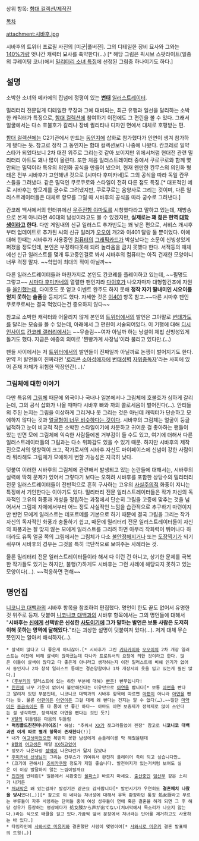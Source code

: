 상위 항목: [[함대 컬렉션/제작진]]

[[목차]]

attachment:시바후.jpg

시바후의 트위터 프로필 사진의 [미군|풀버전]. 그의 디테일한 장비 묘사와 그와는 [[140%]]가량 엇나간 캐릭터 묘사를 축약한다(...) [* 해당 그림은 픽시브 스팟라이트(일종의 큐레이팅 코너)에서 [http://www.pixiv.net/spotlight/85 밀리터리 소녀 특집]에 선정된 그림중 하나이기도 하다.]


== 설명 ==
소박한 소녀와 메카에의 집념에 정평이 있는 '''[[변태]]''' [[일러스트레이터]].

밀리터리 전문답게 디테일한 무장과 그에 대비되는, 최근 유행과 일선을 달리하는 소박한 캐릭터가 특징으로, [[함대 컬렉션]]에 참여하기 이전에도 그 편린을 볼 수 있다. 그래서 얼굴에서는 다소 호불호가 갈리나 장비 퀼리티나 디자인 면에서 대체로 호평받는 편.

[[함대 컬렉션]]에는 C2기관에서 만드는 [[동인지]]에 삽화로 참가했다가 인연이 생겨 참가하게 됐다는 듯. 참고로 정작 그 동인지는 함대 컬렉션보다 나중에 나왔다. 칸코레로 일약 스타가 되었다보니 2차 대전 위주로 그리는것 같아 보이지만 위에서처럼 현대전 관련 밀리터리 아트도 꽤나 많이 올린다. 또한 처음 일러스트레이터 중에서 쿠로쿠로와 함께 몇 안되는 밀덕이라 특유의 의인화 공식을 만들어 냈으며, 현재 왠만한 칸무스의 의인화 형태은 전부 시바후가 고안해낸 것으로 [시마다 후미카네]도 그의 공식을 따라 독일 칸무스들을 그려냈다. 같은 밀덕인 쿠로쿠로와 스타일이 전혀 다른 점도 특징.[* 대표적인 예로 시바후는 항모계를 궁수로 그려냈지만, 쿠로쿠로는 음양사로 그리는 것이며, 다른 일러스트레이터들은 대체로 항모를 그릴 때 시바후의 공식을 따라 궁수로 그려낸다.]

칸코레 백서에서의 인터뷰에선 [[우주전함 야마토]]를 시청했다라고 말하고 있는데, 재방송으로 본게 아니라면 40대의 남성이라고도 볼 수 있겠지만, '''실제로는 꽤 젊은 현역 [[대학생]]이라고 한다.''' 다만 게임내의 신규 일러스트 추가빈도는 꽤 낮은 편으로, 서비스 개시후부터 업데이트로 추가된 씨의 신규 일러가 [[오오이]] 개2와 이401 달랑 둘 뿐이었다. 이에 대해 한때는 시바후가 사용중인 [[컴퓨터]]의 [[그래픽카드]]가 박살났다는 소문이 신빙성있게 퍼졌을 정도인데, 본인은 부정하다못해 되려 놀라움을 금치 못했다 한다. 서적등의 매체에선 신규 일러스트를 몇개 투고중인걸로 봐서 시바후의 컴퓨터는 아직 건재한 모양이니 너무 걱정 말자. ~~학업이 최대의 적이 아닐까~~

다른 일러스트레이터들과 마찬가지로 본인도 칸코레를 플레이하고 있는데, ~~필명도 그렇고~~ [[시마다 후미카네]]의 열렬한 팬인지라 [[다이호(함대 컬렉션)|다이호]]가 나오자마자 대형함건조에 자원을 [[올인]]했는데, 다이호도 못 얻고 이벤트 완주도 하지 못해 '''정작 자기 딸내미인 시오이를 얻지 못하는 슬픔'''을 등지기도 했다. 자세한 것은 [[이401]] 항목 참고.~~다른 시마후 팬인 쿠로쿠로씨는 결국 먹었다는건 중요하지 않다~~

참고로 소박한 캐릭터와 어울리지 않게 본인의 [[트위터]]에서의 발언은 그야말로 [[변태]]가도를 달리는 모습을 볼 수 있는데, 아래에서 그 편린이 서술되어있다. 이 기행에 대해 [[디시인사이드]] [[칸코레 갤러리]]에서는 ~~무슬림~~여자 아닐까 하는 낭설이 제법 신빙성있게 돌기도 했다. 지금은 애증의 의미로 '찐빵가계 사장님'이라 불리고 있다만.(...)

팬들 사이에서는 저 [[트위터]]에서의 발언들이 진짜일까 아닐까로 논쟁이 벌어지기도 한다. 만약 저 발언들이 진짜라면 '[[로리콘]] [[소아성애자]]에 [[변태]][[성벽]] [[자위]][[중독]]자'라는 사회에 있어 존재 자체가 위험한 막장인간(…).'

=== 그림체에 대한 이야기 ===
다만 특유의 [[그림체]] 때문에 외국이나 국내나 일본에서나 그림체에 호불호가 심하게 갈리는데, 그의 공식 삽화가 나올 때마다 시바후 빠와 까의 콜로세움이 벌어진다(…). 안티들의 주된 논지는 그림을 이상하게 그리거나 못 그리는 것은 아닌데 캐릭터가 단순하고 모에하지 않다는 것과 [[도장찍기|얼굴형이 너무 비슷하다는 것]]이다. 시바후의 그림체는 얼굴이 둥글넙적하고 눈이 비교적 작은 소박한 스타일이기에 차분하고 귀여운 걸 좋아하는 팬들이 있는 반면 모에 그림체에 익숙한 사람들에겐 거부감이 들 수도 있고, 여기에 더해서 다른 일러스트레이터들의 그림과는 다소 위화감도 있을 수 있기 때문. 하지만 시바후의 제작진으로서의 영향력이 크고, 작가로서의 시바후 자신도 마이페이스에 신념이 강한 사람이라 뭐라해도 그림체가 모에하게 변할 가능성은 지극히 낮다.

덧붙여 이러한 시바후의 그림체에 관련해서 발생되고 있는 논란들에 대해서는, 시바후의 실력에 딱히 문제가 있어서 그렇다기 보다는 오히려 시바후를 포함한 상당수의 밀리터리 전문 일러스트레이터들이 전반적으로 흔히 구사하는 고유의 [[리얼리즘#s-1.2|사실주의]]적 화풍이 지니는 특징에서 기인한다는 이야기도 있다. 밀리터리 전문 일러스트레이터들은 작가 자신의 독자적인 고유의 화풍과 개성을 정립하는 과정에서 단순히 그림을 고증에 맞추는 것을 넘어서서 그림체 자체에서부터 어느 정도 사실적인 느낌을 습관적으로 추구하기 마련이지만 반면 모에계 일러스트는 데포르메를 기본으로 하기 때문에 결국 그림을 그리는 작가 자신의 독자적인 화풍과 충돌하기 쉽고, 때문에 밀리터리 전문 일러스트레이터들이 자신의 화풍과는 잘 맞지 않는 모에계 일러스트를 그리려 하면 아무리 작화력이 뛰어나다 하더라도 유독 얼굴 쪽의 그림에서는 그림체가 다소 [[작화 붕괴|불안정]]해지거나 또는 [[도장찍기]]가 되기 쉬우며 시바후의 경우는 그것을 특히 극단적으로 보여주는 사례라는 것.

물론 밀리터리 전문 일러스트레이터들이라 해서 다 이런 건 아니고, 상기한 문제를 극복한 작가들도 있기는 하지만, 불행(?)하게도 시바후는 그런 사례에 해당되지 못하고 있는 모양이다(…). ~~적응하면 편해~~

== 명언집 ==
[[니코니코 대백과]]의 시바후 항목을 참조하여 편집했다. 명언이 한도 끝도 없어서 유명한 것 위주로 등재.
덧붙여 [[니코니코 대백과]]의 시바후 항목에서는 그의 명언들에 대해서 "'''시바후는 [[신]]에게 선택받은 신성한 [[사도]]이기에 그가 말하는 발언은 보통 사람은 도저히 이해 못하는 영역에 달해있다.'''"라는 괴상한 설명이 덧붙여져 있다(…). 저게 대체 무슨 뜻인지는 알아서 해석하자(…).

 * 살색이 많다고 다 좋은게 아니잖아.[* 시바후가 그린 [[키타카미]]와 [[오오이]]의 2차 개장 일러스트는 이전에 비해 살색이 많아졌는데 다나카 프로듀서의 요청에 의한 것이라고 한다. 많은 이들이 살색이 많다고 다 좋은게 아니라고 생각하는지 이전 일러스트에 비해 인기가 없어서 동인지나 2차 창작 일러스트 등에는 경순양함이나 1차 개장시의 옷을 입고 있는게 훨씬 많다.]
 * ([[후부키(함대 컬렉션)|후부키]]의 일러스트에 있는 하얀 부분에 대해) [[팬티|빤주]]! 빤쭈입니다!
 * [[음경|친친]]에 너무 기운이 없어서 불안해진다는 이유만으로 [[아연]]을 빱니다[* 보통 [[아편]]을 빤다고 알려져 있던 부분인데, 니코니코 대백과의 시바후 항목에 따르면 [[아편]]이 아니라 [[아연]]을 빤다는 듯. 물론 [[아편]]이든 [[아연]]이든 그걸 대체 왜 빤다는 건지는 알 수 없다(…).~~일단 [[마약]]이든 [[중금속]]이든 둘 다 몸에 안 좋긴 하다~~ 아마도 아연 보충제가 정력제로 많이 쓰인다는 걸 생각하면, 정력제로 아연을 빤다는 것인 듯?]
 * [[음모#s-2|X털]]의 뒤틀림은 마음의 뒤틀림
 * '''퍽킹콜드친친미니마이즈'''[* 해설: "추워서 [[음경|XX]]가 쪼그라들었어 젠장" 참고로 '''니코니코 대백과엔 이게 따로 별개 항목이 존재한다'''(!)]
 * 내가 [[여고생]]이었으면 복받지 못한 남성에게 손플레이를 막 해줬을텐데
 * [[8월]]의 [[여고생]]은 매일 [[섹스|XX]]하고있어
 * 정보가 나온다랑 [[정액]]이 나온다란거 닯지 않았나
 * [[시마다 후미카네|후미카네 선생님]]이 그리는 칸무스가 귀여워서 완전히 플레이어 측이 되고 싶습니다만…
 * (크기에 관해서) [[즈이카쿠(함대 컬렉션)|즈이카쿠]]짱 정도가 제일 좋습니다. 발전여지가 있는거처럼 보여도 실은 이 이상 발달하지 않는 느낌이랄까요
 * [[음경|친친]]에 반테린[* 일본에서 시판중인 [[물파스]]] 바르지 마세요. [[출산]]중인 [[임산부]] 같은 소리가 나거든
 * [[처녀막]]은 왜 있는걸까? 발성기관 같군요 감사합니다[* 발언시기가 우연히도 '''결혼패치 나왔을 당시'''였다(…)][* 참고로 이 네타는 처녀성에 대해서 유독 환장하던 통칭 処女厨라고 부르는 부류들이 자주 사용하는 단어들 중에 여성 성우들이 연애 혹은 결혼을 하게 되면 그 후 해당 성우가 등장하는 영상에다가 処女膜から声が出てない(처녀막에서 목소리가 나오지 않는다.)라는 식으로 태클을 걸고 있다.가끔씩 앞서 문장에서 처녀라는 단어를 제거하고도 사용하는 바 있다.]
 * 타임라인에 [[사와시로 미유키]]와 결혼했단 사람이 몇명이여[* [[사와시로 미유키]] 결혼 발표때의 트윗(…)]
